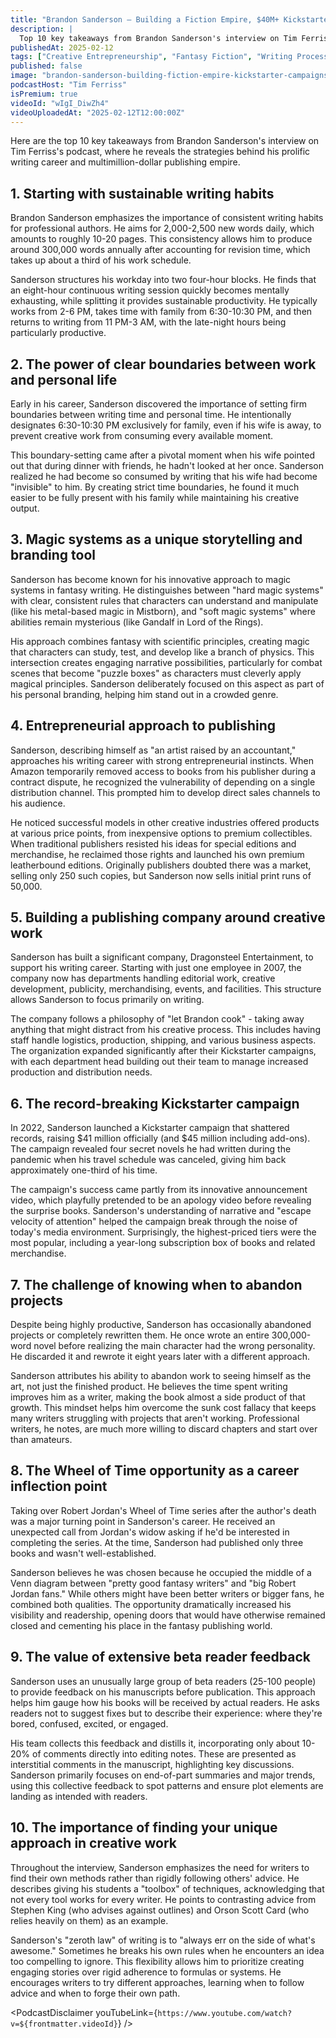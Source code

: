 ```yaml
---
title: "Brandon Sanderson — Building a Fiction Empire, $40M+ Kickstarter Campaigns, and Unbreakable Habits"
description: |
  Top 10 key takeaways from Brandon Sanderson's interview on Tim Ferriss's podcast, where he reveals the strategies behind his prolific writing career and multimillion-dollar publishing empire.
publishedAt: 2025-02-12
tags: ["Creative Entrepreneurship", "Fantasy Fiction", "Writing Process"]
published: false
image: "brandon-sanderson-building-fiction-empire-kickstarter-campaigns-unbreakable-habits.jpg"
podcastHost: "Tim Ferriss"
isPremium: true
videoId: "wIgI_DiwZh4"
videoUploadedAt: "2025-02-12T12:00:00Z"
---
```



<PodcastSummaryPageLayout frontmatter={frontmatter}>

Here are the top 10 key takeaways from Brandon Sanderson's interview on Tim Ferriss's podcast, where he reveals the strategies behind his prolific writing career and multimillion-dollar publishing empire.

## 1. Starting with sustainable writing habits

Brandon Sanderson emphasizes the importance of consistent writing habits for professional authors. He aims for 2,000-2,500 new words daily, which amounts to roughly 10-20 pages. This consistency allows him to produce around 300,000 words annually after accounting for revision time, which takes up about a third of his work schedule.

Sanderson structures his workday into two four-hour blocks. He finds that an eight-hour continuous writing session quickly becomes mentally exhausting, while splitting it provides sustainable productivity. He typically works from 2-6 PM, takes time with family from 6:30-10:30 PM, and then returns to writing from 11 PM-3 AM, with the late-night hours being particularly productive.

## 2. The power of clear boundaries between work and personal life

Early in his career, Sanderson discovered the importance of setting firm boundaries between writing time and personal time. He intentionally designates 6:30-10:30 PM exclusively for family, even if his wife is away, to prevent creative work from consuming every available moment.

This boundary-setting came after a pivotal moment when his wife pointed out that during dinner with friends, he hadn't looked at her once. Sanderson realized he had become so consumed by writing that his wife had become "invisible" to him. By creating strict time boundaries, he found it much easier to be fully present with his family while maintaining his creative output.

## 3. Magic systems as a unique storytelling and branding tool

Sanderson has become known for his innovative approach to magic systems in fantasy writing. He distinguishes between "hard magic systems" with clear, consistent rules that characters can understand and manipulate (like his metal-based magic in Mistborn), and "soft magic systems" where abilities remain mysterious (like Gandalf in Lord of the Rings).

His approach combines fantasy with scientific principles, creating magic that characters can study, test, and develop like a branch of physics. This intersection creates engaging narrative possibilities, particularly for combat scenes that become "puzzle boxes" as characters must cleverly apply magical principles. Sanderson deliberately focused on this aspect as part of his personal branding, helping him stand out in a crowded genre.

## 4. Entrepreneurial approach to publishing

Sanderson, describing himself as "an artist raised by an accountant," approaches his writing career with strong entrepreneurial instincts. When Amazon temporarily removed access to books from his publisher during a contract dispute, he recognized the vulnerability of depending on a single distribution channel. This prompted him to develop direct sales channels to his audience.

He noticed successful models in other creative industries offered products at various price points, from inexpensive options to premium collectibles. When traditional publishers resisted his ideas for special editions and merchandise, he reclaimed those rights and launched his own premium leatherbound editions. Originally publishers doubted there was a market, selling only 250 such copies, but Sanderson now sells initial print runs of 50,000.

## 5. Building a publishing company around creative work

Sanderson has built a significant company, Dragonsteel Entertainment, to support his writing career. Starting with just one employee in 2007, the company now has departments handling editorial work, creative development, publicity, merchandising, events, and facilities. This structure allows Sanderson to focus primarily on writing.

The company follows a philosophy of "let Brandon cook" - taking away anything that might distract from his creative process. This includes having staff handle logistics, production, shipping, and various business aspects. The organization expanded significantly after their Kickstarter campaigns, with each department head building out their team to manage increased production and distribution needs.

## 6. The record-breaking Kickstarter campaign

In 2022, Sanderson launched a Kickstarter campaign that shattered records, raising $41 million officially (and $45 million including add-ons). The campaign revealed four secret novels he had written during the pandemic when his travel schedule was canceled, giving him back approximately one-third of his time.

The campaign's success came partly from its innovative announcement video, which playfully pretended to be an apology video before revealing the surprise books. Sanderson's understanding of narrative and "escape velocity of attention" helped the campaign break through the noise of today's media environment. Surprisingly, the highest-priced tiers were the most popular, including a year-long subscription box of books and related merchandise.

## 7. The challenge of knowing when to abandon projects

Despite being highly productive, Sanderson has occasionally abandoned projects or completely rewritten them. He once wrote an entire 300,000-word novel before realizing the main character had the wrong personality. He discarded it and rewrote it eight years later with a different approach.

Sanderson attributes his ability to abandon work to seeing himself as the art, not just the finished product. He believes the time spent writing improves him as a writer, making the book almost a side product of that growth. This mindset helps him overcome the sunk cost fallacy that keeps many writers struggling with projects that aren't working. Professional writers, he notes, are much more willing to discard chapters and start over than amateurs.

## 8. The Wheel of Time opportunity as a career inflection point

Taking over Robert Jordan's Wheel of Time series after the author's death was a major turning point in Sanderson's career. He received an unexpected call from Jordan's widow asking if he'd be interested in completing the series. At the time, Sanderson had published only three books and wasn't well-established.

Sanderson believes he was chosen because he occupied the middle of a Venn diagram between "pretty good fantasy writers" and "big Robert Jordan fans." While others might have been better writers or bigger fans, he combined both qualities. The opportunity dramatically increased his visibility and readership, opening doors that would have otherwise remained closed and cementing his place in the fantasy publishing world.

## 9. The value of extensive beta reader feedback

Sanderson uses an unusually large group of beta readers (25-100 people) to provide feedback on his manuscripts before publication. This approach helps him gauge how his books will be received by actual readers. He asks readers not to suggest fixes but to describe their experience: where they're bored, confused, excited, or engaged.

His team collects this feedback and distills it, incorporating only about 10-20% of comments directly into editing notes. These are presented as interstitial comments in the manuscript, highlighting key discussions. Sanderson primarily focuses on end-of-part summaries and major trends, using this collective feedback to spot patterns and ensure plot elements are landing as intended with readers.

## 10. The importance of finding your unique approach in creative work

Throughout the interview, Sanderson emphasizes the need for writers to find their own methods rather than rigidly following others' advice. He describes giving his students a "toolbox" of techniques, acknowledging that not every tool works for every writer. He points to contrasting advice from Stephen King (who advises against outlines) and Orson Scott Card (who relies heavily on them) as an example.

Sanderson's "zeroth law" of writing is to "always err on the side of what's awesome." Sometimes he breaks his own rules when he encounters an idea too compelling to ignore. This flexibility allows him to prioritize creating engaging stories over rigid adherence to formulas or systems. He encourages writers to try different approaches, learning when to follow advice and when to forge their own path.

<PodcastDisclaimer
  youTubeLink={`https://www.youtube.com/watch?v=${frontmatter.videoId}`}
/>

</PodcastSummaryPageLayout>
